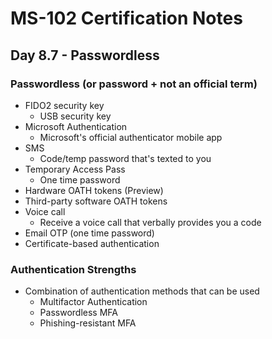 # MS-102 Certification Notes
## Day 8.7 - Passwordless

### Passwordless (or password + not an official term)
* FIDO2 security key
	* USB security key
* Microsoft Authentication
	* Microsoft's official authenticator mobile app
* SMS
	* Code/temp password that's texted to you
* Temporary Access Pass
	* One time password
* Hardware OATH tokens (Preview)
* Third-party software OATH tokens
* Voice call
	* Receive a voice call that verbally provides you a code
* Email OTP (one time password)
* Certificate-based authentication

### Authentication Strengths
* Combination of authentication methods that can be used
	* Multifactor Authentication
	* Passwordless MFA
	* Phishing-resistant MFA